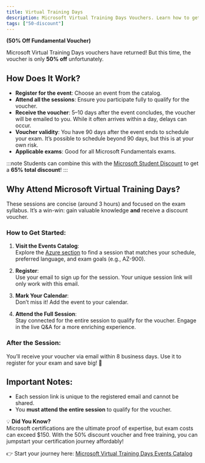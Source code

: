 ```yaml
---
title: Virtual Training Days
description: Microsoft Virtual Training Days Vouchers. Learn how to get 50% exam discount for Microsoft Fundamental exams to save money.
tags: ["50-discount"]
---
```


**(50% Off Fundamental Voucher)**

Microsoft Virtual Training Days vouchers have returned! But this time, the voucher is only **50% off** unfortunately.  

## How Does It Work?  

- **Register for the event**: Choose an event from the catalog.  
- **Attend all the sessions**: Ensure you participate fully to qualify for the voucher.  
- **Receive the voucher**: 5–10 days after the event concludes, the voucher will be emailed to you. While it often arrives within a day, delays can occur.  
- **Voucher validity**: You have 90 days after the event ends to schedule your exam. It’s possible to schedule beyond 90 days, but this is at your own risk.  
- **Applicable exams**: Good for all Microsoft Fundamentals exams.  

:::note
Students can combine this with the [Microsoft Student Discount](https://learn.microsoft.com/credentials/certifications/student-discounts?WT.mc_id=studentamb_364737) to get a **65% total discount**!
:::
## Why Attend Microsoft Virtual Training Days?  

These sessions are concise (around 3 hours) and focused on the exam syllabus. It’s a win-win: gain valuable knowledge **and** receive a discount voucher.  

### How to Get Started:  

1. **Visit the Events Catalog**:  
   Explore the [Azure section](https://events.microsoft.com/en-us/Azure?WT.mc_id=studentamb_364737) to find a session that matches your schedule, preferred language, and exam goals (e.g., AZ-900).  

2. **Register**:  
   Use your email to sign up for the session. Your unique session link will only work with this email.  

3. **Mark Your Calendar**:  
   Don’t miss it! Add the event to your calendar.  

4. **Attend the Full Session**:  
   Stay connected for the entire session to qualify for the voucher. Engage in the live Q&A for a more enriching experience.  

### After the Session:  

You’ll receive your voucher via email within 8 business days. Use it to register for your exam and save big! 💸  

## Important Notes:  
- Each session link is unique to the registered email and cannot be shared.  
- You **must attend the entire session** to qualify for the voucher.  

💡 **Did You Know?**  
Microsoft certifications are the ultimate proof of expertise, but exam costs can exceed $150. With the 50% discount voucher and free training, you can jumpstart your certification journey affordably!  

👉 Start your journey here: [Microsoft Virtual Training Days Events Catalog](https://events.microsoft.com/en-us/Azure?WT.mc_id=studentamb_364737)  